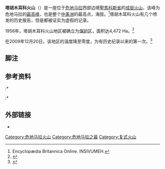 {{Infobox mountain
| name = 塔胡木耳科火山
| photo =
| photo_caption = 
| elevation_m = 4220
| prominence_m = 3,980
| pushpin_map = Guatemala
| pushpin_map_caption = 在危地馬拉的位置
| map_size = 200
| pushpin_label_position = right
| listing =
| location = {{GUA}} 
| range = 
| lat_d = 15.043685 | lat_NS = N
| long_d = 91.903308 | long_EW = W
| coordinates= {{coord|15|02|37|N|91|54|12|W|type:mountain}}
| topo = 
| type = [[成层火山|成层火山]]
| volcanic_arc/belt =
| age = 
| last_eruption =
| first_ascent = 
| easiest_route = 
}}
'''塔胡木耳科火山'''（{{lang-es|Volcán Tajumulco}}）是一座位于[[危地马拉|危地马拉]]西部边境[[聖馬科斯省|聖馬科斯省]]的[[成层火山|成层火山]]，该峰为危地马拉的[[各国最高点列表|最高峰]]，也是整个[[中美洲|中美洲]]的最高点，海拔{{convert|4220|m|ft|0}}。<ref>Encyclopædia Britannica Online. INSIVUMEH.</ref>塔胡木耳科火山有几个喷发的历史报告，但是都被证实为虚假的记录。

1956年，塔胡木耳科火山地区被确立为[[保护区|保护区]]，面积达4,472 Ha。<ref>{{cite web|url=http://www.conap.gob.gt:7778/conap/areas-protegidas/sigap/listado-areas-protegidas/listado-areas-protegidas |publisher= |title=Listado áreas protegidas |author=CONAP |accessdate=2008 |format= |language=es |deadurl=yes |archiveurl=https://web.archive.org/web/20080614145526/http://conap.gob.gt:7778/conap/areas-protegidas/sigap/listado-areas-protegidas/listado-areas-protegidas |archivedate=2008-06-14 }}</ref>

在2009年12月20日，该地区的温度降至零度，为有历史纪录以来的第一次。<ref>{{cite web | url=http://www.google.com.gt/url?sa=t&source=web&ct=res&cd=1&ved=0CAcQFjAA&url=http%3A%2F%2Fwww.elperiodico.com.gt%2Fes%2F20080128%2Fpais%2F47968%2F&ei=aHJDS-ngI42Vtgf0sY2HDQ&usg=AFQjCNGnWKnHMNMPkS7yuLLc1LW5RuqyWA | publisher= | title=La nieve visitó Ixchiguán, alcalde teme que vuelva | author=Enrique Naveda / El Periódico | accessdate=2009 | format= |language=es}}</ref>

==脚注==
{{reflist}}

==参考资料==
:* {{cite web |author={{aut|Encyclopædia Britannica Online}} |title=Tajumulco Volcano." |url=http://www.britannica.com/EBchecked/topic/581089/Tajumulco-Volcano |work=Encyclopædia Britannica. |publisher=Encyclopædia Britannica Online. |accessdate=2011-01-14}} 
:* {{cite web |author={{aut|INSIVUMEH}} |title=Volcanes de Guatemala|url=http://www.insivumeh.gob.gt/geofisica/programa.htm#VOLCANES%20DE%20GUATEMALA |publisher=Instituto Nacional de Sismología, Vulcanología, Meteorologíá e Hidrologíá (INSIVUMEH) - Ministerio de Comunicaciones, Infraestructura y Vivienda |location=Guatemala City |accessdate=2011-01-14}} {{es icon}}

==外部链接==
* {{cite gvp|vnum=1402-02=|name=Tajumulco}}

{{DEFAULTSORT:T}}
[[Category:危地马拉火山|Category:危地马拉火山]]
[[Category:危地马拉之最|Category:危地马拉之最]]
[[Category:复式火山|Category:复式火山]]